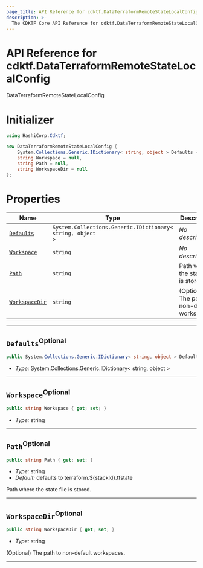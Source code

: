 ```yaml
---
page_title: API Reference for cdktf.DataTerraformRemoteStateLocalConfig
description: >-
  The CDKTF Core API Reference for cdktf.DataTerraformRemoteStateLocalConfig.
---
```


<!-- This file is generated through yarn generate-docs -->

# API Reference for cdktf.DataTerraformRemoteStateLocalConfig

   DataTerraformRemoteStateLocalConfig <a name="DataTerraformRemoteStateLocalConfig" id="cdktf.DataTerraformRemoteStateLocalConfig"></a>
  
  # Initializer <a name="Initializer" id="cdktf.DataTerraformRemoteStateLocalConfig.Initializer"></a>
  
  ```csharp
  using HashiCorp.Cdktf;
  
  new DataTerraformRemoteStateLocalConfig {
      System.Collections.Generic.IDictionary< string, object > Defaults = null,
      string Workspace = null,
      string Path = null,
      string WorkspaceDir = null
  };
  ```
  
  # Properties <a name="Properties" id="Properties"></a>
  
  | **Name** | **Type** | **Description** |
  | --- | --- | --- |
  | <code><a href="#cdktf.DataTerraformRemoteStateLocalConfig.property.defaults">Defaults</a></code> | <code>System.Collections.Generic.IDictionary< string, object ></code> | *No description.* |
  | <code><a href="#cdktf.DataTerraformRemoteStateLocalConfig.property.workspace">Workspace</a></code> | <code>string</code> | *No description.* |
  | <code><a href="#cdktf.DataTerraformRemoteStateLocalConfig.property.path">Path</a></code> | <code>string</code> | Path where the state file is stored. |
  | <code><a href="#cdktf.DataTerraformRemoteStateLocalConfig.property.workspaceDir">WorkspaceDir</a></code> | <code>string</code> | (Optional) The path to non-default workspaces. |
  
  ---
  
  ## `Defaults`<sup>Optional</sup> <a name="Defaults" id="cdktf.DataTerraformRemoteStateLocalConfig.property.defaults"></a>
  
  ```csharp
  public System.Collections.Generic.IDictionary< string, object > Defaults { get; set; }
  ```
  
  - *Type:* System.Collections.Generic.IDictionary< string, object >
  
  ---
  
  ## `Workspace`<sup>Optional</sup> <a name="Workspace" id="cdktf.DataTerraformRemoteStateLocalConfig.property.workspace"></a>
  
  ```csharp
  public string Workspace { get; set; }
  ```
  
  - *Type:* string
  
  ---
  
  ## `Path`<sup>Optional</sup> <a name="Path" id="cdktf.DataTerraformRemoteStateLocalConfig.property.path"></a>
  
  ```csharp
  public string Path { get; set; }
  ```
  
  - *Type:* string
  - *Default:* defaults to terraform.${stackId}.tfstate
  
  Path where the state file is stored.
  
  ---
  
  ## `WorkspaceDir`<sup>Optional</sup> <a name="WorkspaceDir" id="cdktf.DataTerraformRemoteStateLocalConfig.property.workspaceDir"></a>
  
  ```csharp
  public string WorkspaceDir { get; set; }
  ```
  
  - *Type:* string
  
  (Optional) The path to non-default workspaces.
  
  ---
  
